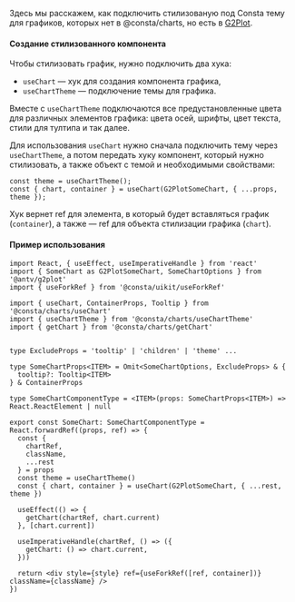 Здесь мы расскажем, как подключить стилизованую под Consta тему для графиков, которых нет в
@сonsta/charts, но есть в [G2Plot](https://g2plot.antv.vision/en).

#### Создание стилизованного компонента

Чтобы стилизовать график, нужно подключить два хука:

- `useChart` — хук для создания компонента графика,
- `useChartTheme` — подключение темы для графика.

Вместе с `useChartTheme` подключаются все предустановленные цвета для различных элементов графика:
цвета осей, шрифты, цвет текста, стили для тултипа и так далее.

Для использования `useChart` нужно сначала подключить тему через `useChartTheme`, а потом передать хуку компонент, который нужно стилизовать, а также объект с темой и необходимыми свойствами:

```tsx
const theme = useChartTheme();
const { chart, container } = useChart(G2PlotSomeChart, { ...props, theme });
```

Хук вернет ref для элемента, в который будет вставляться график (`container`), а также — ref для
объекта стилизации графика (`chart`).

#### Пример использования

```tsx
import React, { useEffect, useImperativeHandle } from 'react'
import { SomeChart as G2PlotSomeChart, SomeChartOptions } from '@antv/g2plot'
import { useForkRef } from '@consta/uikit/useForkRef'

import { useChart, ContainerProps, Tooltip } from '@consta/charts/useChart'
import { useChartTheme } from '@consta/charts/useChartTheme'
import { getChart } from '@consta/charts/getChart'


type ExcludeProps = 'tooltip' | 'children' | 'theme' ...

type SomeChartProps<ITEM> = Omit<SomeChartOptions, ExcludeProps> & {
  tooltip?: Tooltip<ITEM>
} & ContainerProps

type SomeChartComponentType = <ITEM>(props: SomeChartProps<ITEM>) => React.ReactElement | null

export const SomeChart: SomeChartComponentType = React.forwardRef((props, ref) => {
  const {
    chartRef,
    className,
    ...rest
  } = props
  const theme = useChartTheme()
  const { chart, container } = useChart(G2PlotSomeChart, { ...rest, theme })

  useEffect(() => {
    getChart(chartRef, chart.current)
  }, [chart.current])

  useImperativeHandle(chartRef, () => ({
    getChart: () => chart.current,
  }))

  return <div style={style} ref={useForkRef([ref, container])} className={className} />
})
```
